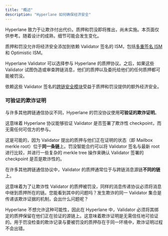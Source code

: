 ```yaml
---
title: "概述"
description: "Hyperlane 如何确保经济安全"
---
```


<Info>
  Hyperlane 致力于让欺诈付出代价。质押和罚没即将推出，尚未实施。本页面仅供参考。随着设计的成熟，细节可能会发生变化。
</Info>

质押和罚没允许将经济安全添加到依赖 Validator 签名的 ISM，包括[多重签名 ISM](/zh/docs/protocol/ISM/standard-ISMs/multisig-ISM) 和 Optimistic ISM。

Hyperlane Validator 可以选择参与 Hyperlane 的质押协议。之后，如果这些 Validator 试图伪造或审查跨链消息，他们的质押以及委托给他们的任何质押都可能被罚没。

依赖这些 Validator 签名的[跨链安全模块](/zh/docs/protocol/ISM/modular-security)受益于质押和罚没提供的额外经济安全。

### 可验证的欺诈证明

与许多其他跨链通信协议不同，Hyperlane 的罚没协议使用**可验证的欺诈证明**。

这意味着 Hyperlane 协议能够验证 Validator 是否签署了欺诈性 checkpoint，而无需任何可信方的参与。

这是可能的，因为 Validator 提出的质押与他们正在证明的状态（即 Mailbox merkle root）位于**同一条链**上。罚没智能合约可以将 Validator 签名与最新 root 进行比较，并进行一些复杂的 merkle tree 操作来确认 Validator 签署的 checkpoint 是否是欺诈性的。

在许多其他跨链通信协议中，Validator 的质押通常位于与跨链消息源链**不同的链**上。

这意味着为了让欺诈性 Validator 的质押被罚没，同样的消息传递协议必须将消息中继到质押所在的链。您能看到其中的问题吗？发生欺诈的同一 Validator 集合是传递该欺诈证据的机制，会出什么问题呢？

Hyperlane 不想允许这种可能性，因此在 Hyperlane 中，Validator 必须将其绑定的质押保留在他们正在验证的源链上。这意味着欺诈证明是无需信任地可验证的。用于罚没检查的欺诈记录与要被罚没的质押存在于同一环境中，欺诈证明过程不会出错。
